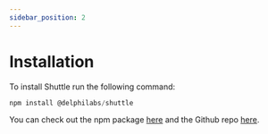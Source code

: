 ```yaml
---
sidebar_position: 2
---
```


# Installation

To install Shuttle run the following command:

```js
npm install @delphilabs/shuttle
```

You can check out the npm package [here](https://www.npmjs.com/package/@delphi-labs/shuttle) and the Github repo [here](https://github.com/delphi-labs/shuttle-docs).